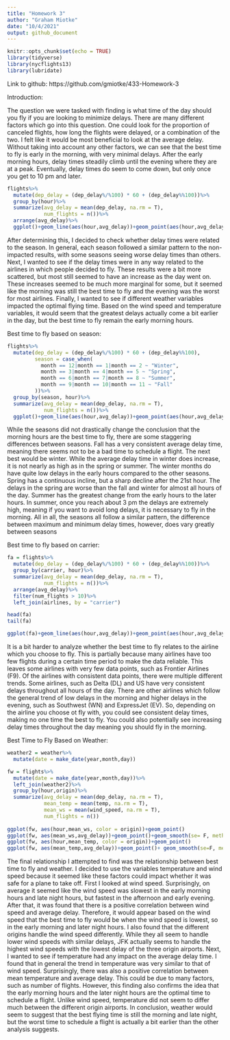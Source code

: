 ```yaml
---
title: "Homework 3"
author: "Graham Miotke"
date: "10/4/2021"
output: github_document
---
```


```r
knitr::opts_chunk$set(echo = TRUE)
library(tidyverse)
library(nycflights13)
library(lubridate)
```

Link to github: https://github.com/gmiotke/433-Homework-3

Introduction:

The question we were tasked with finding is what time of the day should you fly if you are looking to minimize delays. There are many different factors which go into this question. One could look for the proportion of canceled flights, how long the flights were delayed, or a combination of the two. I felt like it would be most beneficial to look at the average delay. Without taking into account any other factors, we can see that the best time to fly is early in the morning, with very minimal delays. After the early morning hours, delay times steadily climb until the evening where they are at a peak. Eventually, delay times do seem to come down, but only once you get to 10 pm and later.

```r
flights%>%
  mutate(dep_delay = (dep_delay%/%100) * 60 + (dep_delay%%100))%>%
  group_by(hour)%>%
  summarize(avg_delay = mean(dep_delay, na.rm = T),
            num_flights = n())%>%
  arrange(avg_delay)%>%
  ggplot()+geom_line(aes(hour,avg_delay))+geom_point(aes(hour,avg_delay))

```

After determining this, I decided to check whether delay times were related to the season. In general, each season followed a similar pattern to the non-impacted results, with some seasons seeing worse delay times than others. Next, I wanted to see if the delay times were in any way related to the airlines in which people decided to fly. These results were a bit more scattered, but most still seemed to have an increase as the day went on. These increases seemed to be much more marginal for some, but it seemed like the morning was still the best time to fly and the evening was the worst for most airlines. Finally, I wanted to see if different weather variables impacted the optimal flying time. Based on the wind speed and temperature variables, it would seem that the greatest delays actually come a bit earlier in the day, but the best time to fly remain the early morning hours.

Best time to fly based on season:

```r
flights%>%
  mutate(dep_delay = (dep_delay%/%100) * 60 + (dep_delay%%100),
         season = case_when(
           month == 12|month == 1|month == 2 ~ "Winter",
           month == 3|month == 4|month == 5 ~ "Spring",
           month == 6|month == 7|month == 8 ~ "Summer",
           month == 9|month == 10|month == 11 ~ "Fall"
         ))%>%
  group_by(season, hour)%>%
  summarize(avg_delay = mean(dep_delay, na.rm = T),
            num_flights = n())%>%
  ggplot()+geom_line(aes(hour,avg_delay))+geom_point(aes(hour,avg_delay))+facet_wrap(~season)


```

While the seasons did not drastically change the conclusion that the morning hours are the best time to fly, there are some staggering differences between seasons. Fall has a very consistent average delay time, meaning there seems not to be a bad time to schedule a flight. The next best would be winter. While the average delay time in winter does increase, it is not nearly as high as in the spring or summer. The winter months do have quite low delays in the early hours compared to the other seasons. Spring has a continuous incline, but a sharp decline after the 21st hour. The delays in the spring are worse than the fall and winter for almost all hours of the day. Summer has the greatest change from the early hours to the later hours. In summer, once you reach about 3 pm the delays are extremely high, meaning if you want to avoid long delays, it is necessary to fly in the morning. All in all, the seasons all follow a similar pattern, the difference between maximum and minimum delay times, however, does vary greatly between seasons

Best time to fly based on carrier:

```r
fa = flights%>%
  mutate(dep_delay = (dep_delay%/%100) * 60 + (dep_delay%%100))%>%
  group_by(carrier, hour)%>%
  summarize(avg_delay = mean(dep_delay, na.rm = T),
            num_flights = n())%>%
  arrange(avg_delay)%>%
  filter(num_flights > 10)%>%
  left_join(airlines, by = "carrier")

head(fa)
tail(fa)

ggplot(fa)+geom_line(aes(hour,avg_delay))+geom_point(aes(hour,avg_delay))+facet_wrap(~carrier)

```

It is a bit harder to analyze whether the best time to fly relates to the airline which you choose to fly. This is partially because many airlines have too few flights during a certain time period to make the data reliable. This leaves some airlines with very few data points, such as Frontier Airlines (F9). Of the airlines with consistent data points, there were multiple different trends. Some airlines, such as Delta (DL) and US have very consistent delays throughout all hours of the day. There are other airlines which follow the general trend of low delays in the morning and higher delays in the evening, such as Southwest (WN) and ExpressJet (EV). So, depending on the airline you choose ot fly with, you could see consistent delay times, making no one time the best to fly. You could also potentially see increasing delay times throughout the day meaning you should fly in the morning.

Best Time to Fly Based on Weather:

```r
weather2 = weather%>%
  mutate(date = make_date(year,month,day))

fw = flights%>%
  mutate(date = make_date(year,month,day))%>%
  left_join(weather2)%>%
  group_by(hour,origin)%>%
  summarize(avg_delay = mean(dep_delay, na.rm = T),
            mean_temp = mean(temp, na.rm = T),
            mean_ws = mean(wind_speed, na.rm = T),
            num_flights = n())
  
ggplot(fw, aes(hour,mean_ws, color = origin))+geom_point()
ggplot(fw, aes(mean_ws,avg_delay))+geom_point()+geom_smooth(se= F, method = "lm")+facet_wrap(~origin)
ggplot(fw, aes(hour,mean_temp, color = origin))+geom_point()
ggplot(fw, aes(mean_temp,avg_delay))+geom_point()+ geom_smooth(se=F, method= "lm")
```

The final relationship I attempted to find was the relationship between best time to fly and weather. I decided to use the variables temperature and wind speed because it seemed like these factors could impact whether it was safe for a plane to take off. First I looked at wind speed. Surprisingly, on average it seemed like the wind speed was slowest in the early morning hours and late night hours, but fastest in the afternoon and early evening. After that, it was found that there is a positive correlation between wind speed and average delay. Therefore, it would appear based on the wind speed that the best time to fly would be when the wind speed is lowest, so in the early morning and later night hours. I also found that the different origins handle the wind speed differently. While they all seem to handle lower wind speeds with similar delays, JFK actually seems to handle the highest wind speeds with the lowest delay of the three origin airports. Next, I wanted to see if temperature had any impact on the average delay time. I found that in general the trend in temperature was very similar to that of wind speed. Surprisingly, there was also a positive correlation between mean temperature and average delay. This could be due to many factors, such as number of flights. However, this finding also confirms the idea that the early morning hours and the later night hours are the optimal time to schedule a flight. Unlike wind speed, temperature did not seem to differ much between the different origin airports. In conclusion, weather would seem to suggest that the best flying time is still the morning and late night, but the worst time to schedule a flight is actually a bit earlier than the other analysis suggests.



